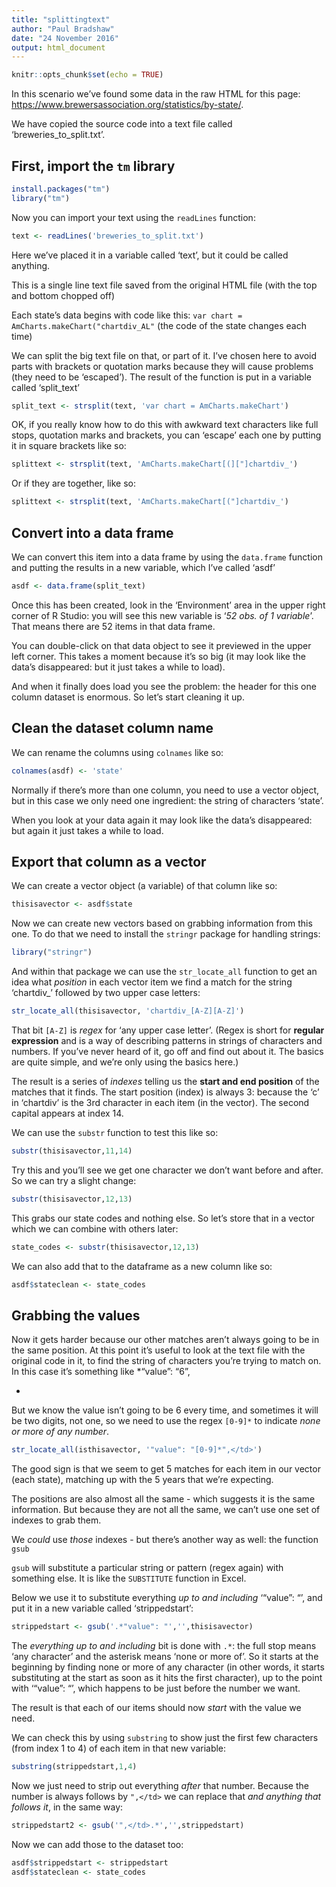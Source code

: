 ```yaml
---
title: "splittingtext"
author: "Paul Bradshaw"
date: "24 November 2016"
output: html_document
---
```


```r
knitr::opts_chunk$set(echo = TRUE)
```

In this scenario we've found some data in the raw HTML for this page: [https://www.brewersassociation.org/statistics/by-state/](https://www.brewersassociation.org/statistics/by-state/).

We have copied the source code into a text file called 'breweries_to_split.txt'. 

## First, import the `tm` library

```r
install.packages("tm")
library("tm")
```
Now you can import your text using the `readLines` function:

```r
text <- readLines('breweries_to_split.txt')
```

Here we've placed it in a variable called 'text', but it could be called anything.

This is a single line text file saved from the original HTML file (with the top and bottom chopped off)

Each state's data begins with code like this: `var chart = AmCharts.makeChart("chartdiv_AL"` (the code of the state changes each time)

We can split the big text file on that, or part of it. I've chosen here to avoid parts with brackets or quotation marks because they will cause problems (they need to be 'escaped'). The result of the function is put in a variable called 'split_text'

```r
split_text <- strsplit(text, 'var chart = AmCharts.makeChart')
```
OK, if you really know how to do this with awkward text characters like full stops, quotation marks and brackets, you can 'escape' each one by putting it in square brackets like so:

```r
splittext <- strsplit(text, 'AmCharts.makeChart[(]["]chartdiv_')
```

Or if they are together, like so:

```r
splittext <- strsplit(text, 'AmCharts.makeChart[("]chartdiv_')
```

## Convert into a data frame

We can convert this item into a data frame by using the `data.frame` function and putting the results in a new variable, which I've called 'asdf'

```r
asdf <- data.frame(split_text)
```

Once this has been created, look in the 'Environment' area in the upper right corner of R Studio: you will see this new variable is '*52 obs. of 1 variable*'. That means there are 52 items in that data frame. 

You can double-click on that data object to see it previewed in the upper left corner. This takes a moment because it's so big (it may look like the data's disappeared: but it just takes a while to load).

And when it finally does load you see the problem: the header for this one column dataset is enormous. So let's start cleaning it up.

## Clean the dataset column name

We can rename the columns using `colnames` like so:

```r
colnames(asdf) <- 'state'
```

Normally if there's more than one column, you need to use a vector object, but in this case we only need one ingredient: the string of characters 'state'.

When you look at your data again it may look like the data's disappeared: but again it just takes a while to load.

## Export that column as a vector

We can create a vector object (a variable) of that column like so:

```r
thisisavector <- asdf$state
```

Now we can create new vectors based on grabbing information from this one. To do that we need to install the `stringr` package for handling strings:

```r
library("stringr")
```

And within that package we can use the `str_locate_all` function to get an idea what *position* in each vector item we find a match for the string 'chartdiv_' followed by two upper case letters:

```r
str_locate_all(thisisavector, 'chartdiv_[A-Z][A-Z]')
```

That bit `[A-Z]` is *regex* for 'any upper case letter'. (Regex is short for **regular expression** and is a way of describing patterns in strings of characters and numbers. If you've never heard of it, go off and find out about it. The basics are quite simple, and we're only using the basics here.)

The result is a series of *indexes* telling us the **start and end position** of the matches that it finds. The start position (index) is always 3: because the 'c' in 'chartdiv' is the 3rd character in each item (in the vector). The second capital appears at index 14.

We can use the `substr` function to test this like so:

```r
substr(thisisavector,11,14)
```

Try this and you'll see we get one character we don't want before and after. So we can try a slight change: 

```r
substr(thisisavector,12,13)
```

This grabs our state codes and nothing else. So let's store that in a vector which we can combine with others later:

```r
state_codes <- substr(thisisavector,12,13)
```

We can also add that to the dataframe as a new column like so:

```r
asdf$stateclean <- state_codes
```


## Grabbing the values

Now it gets harder because our other matches aren't always going to be in the same position. At this point it's useful to look at the text file with the original code in it, to find the string of characters you're trying to match on. In this case it's something like *"value": "6",</td>*

But we know the value isn't going to be 6 every time, and sometimes it will be two digits, not one, so we need to use the regex `[0-9]*` to indicate *none or more of any number*.

```r
str_locate_all(isthisavector, '"value": "[0-9]*",</td>')
```

The good sign is that we seem to get 5 matches for each item in our vector (each state), matching up with the 5 years that we're expecting.

The positions are also almost all the same - which suggests it is the same information. But because they are not all the same, we can't use one set of indexes to grab them.

We *could* use *those* indexes - but there's another way as well: the function `gsub`

`gsub` will substitute a particular string or pattern (regex again) with something else. It is like the `SUBSTITUTE` function in Excel.

Below we use it to substitute everything *up to and including* '"value": "', and put it in a new variable called 'strippedstart':

```r
strippedstart <- gsub('.*"value": "','',thisisavector)
```

The *everything up to and including* bit is done with `.*`: the full stop means 'any character' and the asterisk means 'none or more of'. So it starts at the beginning by finding none or more of any character (in other words, it starts substituting at the start as soon as it hits the first character), up to the point with '"value": "', which happens to be just before the number we want.

The result is that each of our items should now *start* with the value we need. 

We can check this by using `substring` to show just the first few characters (from index 1 to 4) of each item in that new variable:

```r
substring(strippedstart,1,4)
```

Now we just need to strip out everything *after* that number. Because the number is always follows by `",</td>` we can replace that *and anything that follows it*, in the same way:

```r
strippedstart2 <- gsub('",</td>.*','',strippedstart)
```

Now we can add those to the dataset too: 

```r
asdf$strippedstart <- strippedstart
asdf$stateclean <- state_codes
```

